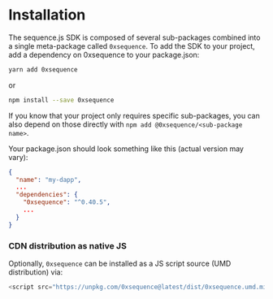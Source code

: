 # Installation

The sequence.js SDK is composed of several sub-packages combined into a single meta-package called `0xsequence`.
To add the SDK to your project, add a dependency on 0xsequence to your package.json:

```sh
yarn add 0xsequence
```

or

```sh
npm install --save 0xsequence
```

If you know that your project only requires specific sub-packages, you can also depend on those directly with
`npm add @0xsequence/<sub-package name>`.

Your package.json should look something like this (actual version may vary):
```json
{
  "name": "my-dapp",
  ...
  "dependencies": {
    "0xsequence": "^0.40.5",
    ...
  }
}
```

### CDN distribution as native JS

Optionally, `0xsequence` can be installed as a JS script source (UMD distribution) via:

```js
<script src="https://unpkg.com/0xsequence@latest/dist/0xsequence.umd.min.js"></script>
```
